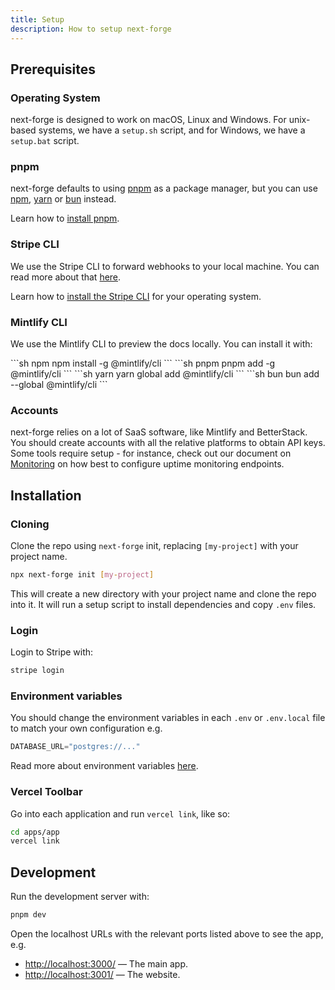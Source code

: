 ```yaml
---
title: Setup
description: How to setup next-forge
---
```


## Prerequisites

### Operating System

next-forge is designed to work on macOS, Linux and Windows. For unix-based systems, we have a `setup.sh` script, and for Windows, we have a `setup.bat` script.

### pnpm

next-forge defaults to using [pnpm](https://pnpm.io/) as a package manager, but you can use [npm](https://www.npmjs.com/), [yarn](https://yarnpkg.com/) or [bun](https://bun.sh/) instead.

Learn how to [install pnpm](https://pnpm.io/installation).

### Stripe CLI

We use the Stripe CLI to forward webhooks to your local machine. You can read more about that [here](/docs/payments).

Learn how to [install the Stripe CLI](https://docs.stripe.com/stripe-cli#install) for your operating system.

### Mintlify CLI

We use the Mintlify CLI to preview the docs locally. You can install it with:

<CodeGroup>
  ```sh npm
    npm install -g @mintlify/cli
  ```
  ```sh pnpm
    pnpm add -g @mintlify/cli
  ```
  ```sh yarn
    yarn global add @mintlify/cli
  ```
  ```sh bun
  bun add --global @mintlify/cli
  ```
</CodeGroup>

### Accounts

next-forge relies on a lot of SaaS software, like Mintlify and BetterStack. You should create accounts with all the relative platforms to obtain API keys. Some tools require setup - for instance, check out our document on [Monitoring]('/docs/monitoring') on how best to configure uptime monitoring endpoints.

## Installation

### Cloning

Clone the repo using `next-forge` init, replacing `[my-project]` with your project name.

```sh Terminal
npx next-forge init [my-project]
```

This will create a new directory with your project name and clone the repo into it. It will run a setup script to install dependencies and copy `.env` files.

### Login

Login to Stripe with:

```sh Terminal
stripe login
```

### Environment variables

You should change the environment variables in each `.env` or `.env.local` file to match your own configuration e.g.

```js .env.local
DATABASE_URL="postgres://..."
```

Read more about environment variables [here](/docs/env).

### Vercel Toolbar

Go into each application and run `vercel link`, like so:

```sh Terminal
cd apps/app
vercel link
```

## Development

Run the development server with:

```sh Terminal
pnpm dev
```

Open the localhost URLs with the relevant ports listed above to see the app, e.g.

- [http://localhost:3000/](http://localhost:3000/) — The main app.
- [http://localhost:3001/](http://localhost:3001/) — The website.
